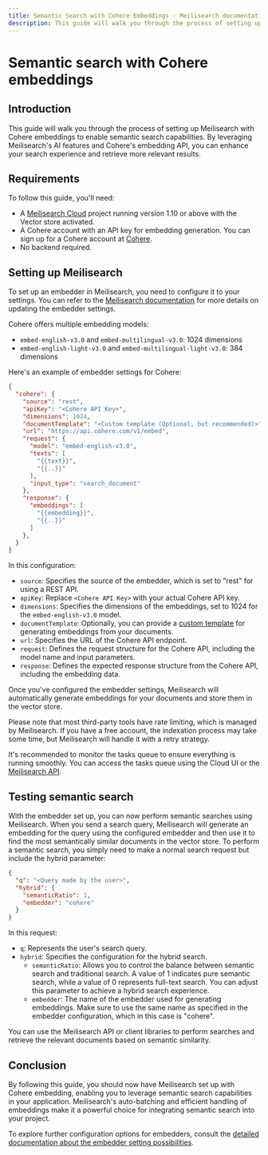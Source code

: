 ```yaml
---
title: Semantic Search with Cohere Embeddings - Meilisearch documentation
description: This guide will walk you through the process of setting up Meilisearch with Cohere embeddings to enable semantic search capabilities.
---
```


# Semantic search with Cohere embeddings

## Introduction

This guide will walk you through the process of setting up Meilisearch with Cohere embeddings to enable semantic search capabilities. By leveraging Meilisearch's AI features and Cohere's embedding API, you can enhance your search experience and retrieve more relevant results.

## Requirements

To follow this guide, you'll need:

- A [Meilisearch Cloud](https://www.meilisearch.com/cloud) project running version 1.10 or above with the Vector store activated.
- A Cohere account with an API key for embedding generation. You can sign up for a Cohere account at [Cohere](https://cohere.com/).
- No backend required.

## Setting up Meilisearch

To set up an embedder in Meilisearch, you need to configure it to your settings. You can refer to the [Meilisearch documentation](/reference/api/settings) for more details on updating the embedder settings.

Cohere offers multiple embedding models:
- `embed-english-v3.0` and `embed-multilingual-v3.0`: 1024 dimensions
- `embed-english-light-v3.0` and `embed-multilingual-light-v3.0`: 384 dimensions

Here's an example of embedder settings for Cohere:

```json
{
  "cohere": {
    "source": "rest",
    "apiKey": "<Cohere API Key>",
    "dimensions": 1024,
    "documentTemplate": "<Custom template (Optional, but recommended)>",
    "url": "https://api.cohere.com/v1/embed",
    "request": {
      "model": "embed-english-v3.0",
      "texts": [
        "{{text}}",
        "{{..}}"
      ],
      "input_type": "search_document"
    },
    "response": {
      "embeddings": [
        "{{embedding}}",
        "{{..}}"
      ]
    },
  }
}
```

In this configuration:

- `source`: Specifies the source of the embedder, which is set to "rest" for using a REST API.
- `apiKey`: Replace `<Cohere API Key>` with your actual Cohere API key.
- `dimensions`: Specifies the dimensions of the embeddings, set to 1024 for the `embed-english-v3.0` model.
- `documentTemplate`: Optionally, you can provide a [custom template](/learn/ai_powered_search/getting_started_with_ai_search) for generating embeddings from your documents.
- `url`: Specifies the URL of the Cohere API endpoint.
- `request`: Defines the request structure for the Cohere API, including the model name and input parameters.
- `response`: Defines the expected response structure from the Cohere API, including the embedding data.

Once you've configured the embedder settings, Meilisearch will automatically generate embeddings for your documents and store them in the vector store.

Please note that most third-party tools have rate limiting, which is managed by Meilisearch. If you have a free account, the indexation process may take some time, but Meilisearch will handle it with a retry strategy.

It's recommended to monitor the tasks queue to ensure everything is running smoothly. You can access the tasks queue using the Cloud UI or the [Meilisearch API](https://www.meilisearch.com/docs/reference/api/tasks).

## Testing semantic search

With the embedder set up, you can now perform semantic searches using Meilisearch. When you send a search query, Meilisearch will generate an embedding for the query using the configured embedder and then use it to find the most semantically similar documents in the vector store.
To perform a semantic search, you simply need to make a normal search request but include the hybrid parameter:

```json
{
  "q": "<Query made by the user>",
  "hybrid": {
    "semanticRatio": 1,
    "embedder": "cohere"
  }
}
```

In this request:

- `q`: Represents the user's search query.
- `hybrid`: Specifies the configuration for the hybrid search.
  - `semanticRatio`: Allows you to control the balance between semantic search and traditional search. A value of 1 indicates pure semantic search, while a value of 0 represents full-text search. You can adjust this parameter to achieve a hybrid search experience.
  - `embedder`: The name of the embedder used for generating embeddings. Make sure to use the same name as specified in the embedder configuration, which in this case is "cohere".

You can use the Meilisearch API or client libraries to perform searches and retrieve the relevant documents based on semantic similarity.

## Conclusion

By following this guide, you should now have Meilisearch set up with Cohere embedding, enabling you to leverage semantic search capabilities in your application. Meilisearch's auto-batching and efficient handling of embeddings make it a powerful choice for integrating semantic search into your project.

To explore further configuration options for embedders, consult the [detailed documentation about the embedder setting possibilities](/reference/api/settings).
